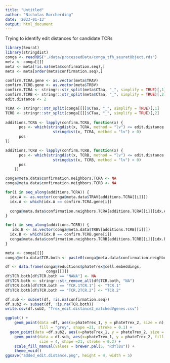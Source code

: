```yaml
---
title: "Untitled"
author: "Nicholas Borcherding"
date: '2023-01-13'
output: html_document
---
```


Trying to identify edit distances for candidate TCRs
```r
library(Seurat)
library(stringdist)
conga <- readRDS("./data/processedData/conga_tfh_seuratObject.rds")
meta <- conga[[]]
meta <- meta[!is.na(meta$confirmation.seq),]
meta <- meta[order(meta$confirmation.seq),]

confirm.TCRA.gene <- as.vector(meta$TRAV)
confirm.TCRB.gene <- as.vector(meta$TRBV)
confirm.TCRA <- stringr::str_split(meta$CTaa, "_", simplify = TRUE)[,1]
confirm.TCRB <- stringr::str_split(meta$CTaa, "_", simplify = TRUE)[,2]
edit.distance <- 2

TCRA <- stringr::str_split(conga[[]]$CTaa, "_", simplify = TRUE)[,1]
TCRB <- stringr::str_split(conga[[]]$CTaa, "_", simplify = TRUE)[,2]
    
additions.TCRA <- lapply(confirm.TCRA, function(x) {
      pos <- which(stringdist(x, TCRA, method = "lv") <= edit.distance & 
                     stringdist(x, TCRA, method = "lv") > 0)
      pos
})

additions.TCRB <- lapply(confirm.TCRB, function(x) {
      pos <- which(stringdist(x, TCRB, method = "lv") <= edit.distance & 
                     stringdist(x, TCRB, method = "lv") > 0)
      pos
    })

conga@meta.data$confirmation.neighbors.TCRA <- NA
conga@meta.data$confirmation.neighbors.TCRB <- NA

for(i in seq_along(additions.TCRA)) {
  idx.A <- as.vector(conga@meta.data$TRAV[additions.TCRA[[i]]])
  idx.A <- which(idx.A == confirm.TCRA.gene[i])
  
  conga@meta.data$confirmation.neighbors.TCRA[additions.TCRA[[i]][idx.A]] <- paste0("TCR.", i)
}

for(i in seq_along(additions.TCRB)) {
   idx.B <- as.vector(conga@meta.data$TRBV[additions.TCRB[[i]]])
  idx.B <- which(idx.B == confirm.TCRB.gene[i])
  conga@meta.data$confirmation.neighbors.TCRB[additions.TCRB[[i]][idx.B]] <- paste0("TCR.", i)
}

meta <- conga[[]]
conga@meta.data$TCR.both <- paste0(conga@meta.data$confirmation.neighbors.TCRA, conga@meta.data$confirmation.neighbors.TCRB)

df <- data.frame(conga@reductions$phateTrex@cell.embeddings,
                  conga[[]])
df$TCR.both[df$TCR.both == "NANA"] <- NA
df$TCR.both <- stringr::str_remove_all(df$TCR.both, "NA")
df$TCR.both[df$TCR.both == "TCR.1TCR.1"] <- "TCR.1"
df$TCR.both[df$TCR.both == "TCR.2TCR.2"] <- "TCR.2"

df.sub <- subset(df, !is.na(confirmation.seq))
df.sub2 <- subset(df, !is.na(TCR.both))
write.csv(df.sub2, "Trex_edit.distance2_matchedVgenes.csv")

ggplot() +
    geom_point(data =df, aes(x=phateTrex_1, y = phateTrex_2, size = n), 
               fill = "grey", shape =21, stroke = 0.1) + 
  geom_point(data =df.sub2, aes(x=phateTrex_1, y = phateTrex_2, size = n, fill = TCR.both), shape =21, stroke = 0.1) + 
    geom_point(data = df.sub, aes(x=phateTrex_1, y = phateTrex_2, fill = confirmation.seq), 
               size = 4, shape =21, stroke = 0.2) + 
    scale_fill_manual(values = brewer.pal(5, "RdYlBu")) +
    theme_void()
ggsave("added_edit.distance.png", height = 4, width = 5)
```
